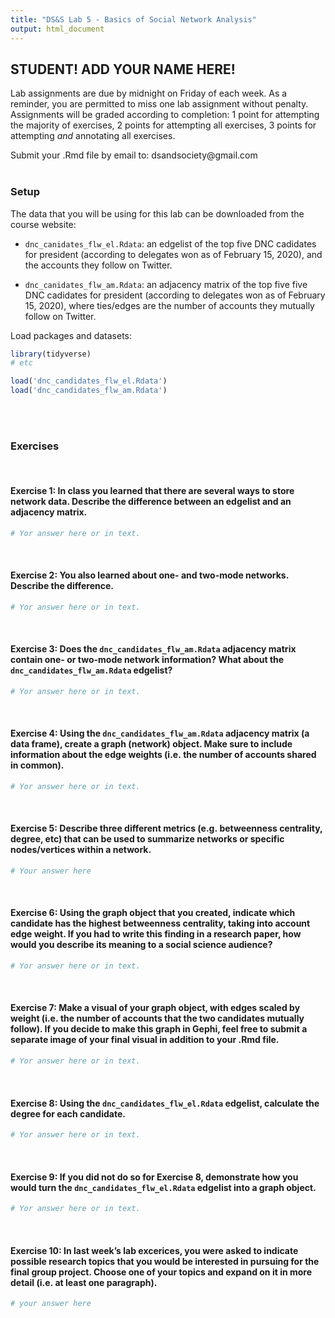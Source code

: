 ```yaml
---
title: "DS&S Lab 5 - Basics of Social Network Analysis"
output: html_document
---
```


## STUDENT! ADD YOUR NAME HERE!

Lab assignments are due by midnight on Friday of each week. As a reminder, you are permitted to miss one lab assignment without penalty. Assignments will be graded according to completion: 1 point for attempting the majority of exercises, 2 points for attempting all exercises, 3 points for attempting *and* annotating all exercises.

Submit your .Rmd file by email to: dsandsociety@gmail.com
<br/><br/>

### Setup

The data that you will be using for this lab can be downloaded from the course website: 

- `dnc_canidates_flw_el.Rdata`: an edgelist of the top five DNC cadidates for president (according to delegates won as of February 15, 2020), and the accounts they follow on Twitter.

- `dnc_canidates_flw_am.Rdata`: an adjacency matrix of the top five five DNC cadidates for president (according to delegates won as of February 15, 2020), where ties/edges are the number of accounts they mutually follow on Twitter.  


Load packages and datasets:
```r
library(tidyverse)
# etc

load('dnc_candidates_flw_el.Rdata')
load('dnc_candidates_flw_am.Rdata')
```
<br/><br/>

### Exercises
<br/>

#### **Exercise 1**: In class you learned that there are several ways to store network data. Describe the difference between an edgelist and an adjacency matrix.

```r
# Yor answer here or in text.
```
<br/>

#### **Exercise 2**: You also learned about one- and two-mode networks. Describe the difference. 
```r
# Yor answer here or in text.
```
<br/>

#### **Exercise 3**: Does the `dnc_candidates_flw_am.Rdata` adjacency matrix contain one- or two-mode network information? What about the `dnc_candidates_flw_am.Rdata` edgelist?
```r
# Yor answer here or in text.
```
<br/>


#### **Exercise 4**: Using the `dnc_candidates_flw_am.Rdata` adjacency matrix (a data frame), create a graph (network) object. Make sure to include information about the edge weights (i.e. the number of accounts shared in common).
```r
# Yor answer here or in text.
```
<br/>


#### **Exercise 5**: Describe three different metrics (e.g. betweenness centrality, degree, etc) that can be used to summarize networks or specific nodes/vertices within a network.
```r
# Your answer here
```
<br/>

#### **Exercise 6**: Using the graph object that you created, indicate which candidate has the highest betweenness centrality, taking into account edge weight. If you had to write this finding in a research paper, how would you describe its meaning to a social science audience?
```r
# Yor answer here or in text.
```
<br/>


#### **Exercise 7**: Make a visual of your graph object, with edges scaled by weight (i.e. the number of accounts that the two candidates mutually follow). If you decide to make this graph in Gephi, feel free to submit a separate image of your final visual in addition to your .Rmd file.
```r
# Yor answer here or in text.
```
<br/>



#### **Exercise 8**: Using the `dnc_candidates_flw_el.Rdata` edgelist, calculate the degree for each candidate.
```r
# Yor answer here or in text.
```
<br/>


#### **Exercise 9**: If you did not do so for Exercise 8, demonstrate how you would turn the `dnc_candidates_flw_el.Rdata` edgelist into a graph object.
```r
# Yor answer here or in text.
```
<br/>

#### **Exercise 10**: In last week's lab excerices, you were asked to indicate possible research topics that you would be interested in pursuing for the final group project. Choose one of your topics and expand on it in more detail (i.e. at least one paragraph).
```r
# your answer here
```
